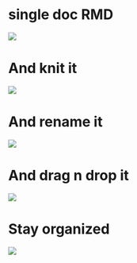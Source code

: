 
# single doc RMD


![](video/single-doc-Rmd.gif)

# And knit it

![](video/single-doc-knit.gif)

# And rename it

![](video/single-doc-rename.gif)


# And drag n drop it

![](video/single-doc-dnd.gif)


# Stay organized

![](video/stay-organized.gif)

